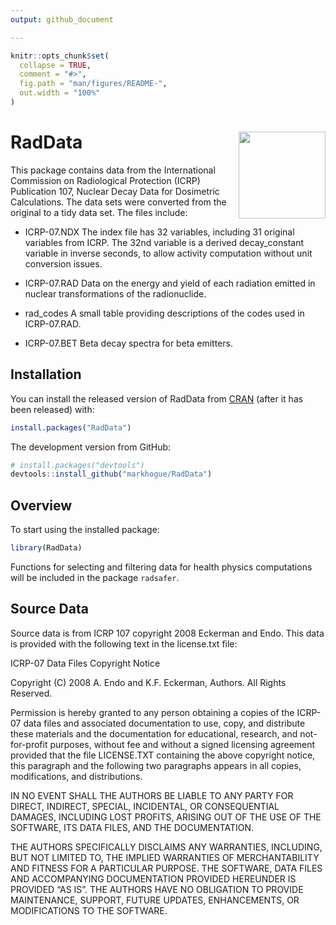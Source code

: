 ```yaml
---
output: github_document

---
```


<!-- README.md is generated from README.Rmd. Please edit that file -->

```r
knitr::opts_chunk$set(
  collapse = TRUE,
  comment = "#>",
  fig.path = "man/figures/README-",
  out.width = "100%"
)
```
# RadData <img src='man/figures/RadData.png' align="right" height="139" />

This package contains data from the International Commission on Radiological Protection (ICRP) Publication 107, Nuclear Decay Data for Dosimetric Calculations. The data sets were converted from the original to a tidy data set. The files include:

* ICRP-07.NDX The index file has 32 variables, including 31 original variables from ICRP. The 32nd variable is a derived decay_constant variable in inverse seconds, to allow activity computation without unit conversion issues.

* ICRP-07.RAD Data on the energy and yield of each radiation emitted in nuclear transformations of the radionuclide.

* rad_codes A small table providing descriptions of the codes used in ICRP-07.RAD.

* ICRP-07.BET Beta decay spectra for beta emitters.

## Installation

You can install the released version of RadData from [CRAN](https://CRAN.R-project.org) (after it has been released) with:

``` r
install.packages("RadData")
```
The development version from GitHub:
 
```r
# install.packages("devtools")
devtools::install_github("markhogue/RadData")
```

## Overview
To start using the installed package: 

```r
library(RadData)
```

Functions for selecting and filtering data for health physics computations will be included in the package ```radsafer```.

## Source Data 

Source data is from ICRP 107 copyright 2008 Eckerman and Endo. This data is provided with the following text in the license.txt file:

ICRP-07 Data Files Copyright Notice

Copyright (C) 2008 A. Endo and K.F. Eckerman, Authors.  All Rights Reserved.

Permission is hereby granted to any person obtaining a copies of the ICRP-07
data files and associated documentation to use, copy, and distribute these
materials and the documentation for educational, research, and not-for-profit
purposes, without fee and without a signed licensing agreement provided that
the file LICENSE.TXT containing the above copyright notice, this paragraph
and the following two paragraphs appears in all copies, modifications, and
distributions.

IN NO EVENT SHALL THE AUTHORS BE LIABLE TO ANY PARTY FOR DIRECT, INDIRECT,
SPECIAL, INCIDENTAL, OR CONSEQUENTIAL DAMAGES, INCLUDING LOST PROFITS, ARISING
OUT OF THE USE OF THE SOFTWARE, ITS DATA FILES, AND THE DOCUMENTATION.

THE AUTHORS SPECIFICALLY DISCLAIMS ANY WARRANTIES, INCLUDING, BUT NOT LIMITED TO,
THE IMPLIED WARRANTIES OF MERCHANTABILITY AND FITNESS FOR A PARTICULAR PURPOSE.
THE SOFTWARE, DATA FILES AND ACCOMPANYING DOCUMENTATION PROVIDED HEREUNDER IS
PROVIDED "AS IS". THE AUTHORS HAVE NO OBLIGATION TO PROVIDE MAINTENANCE, SUPPORT,
FUTURE UPDATES, ENHANCEMENTS, OR MODIFICATIONS TO THE SOFTWARE.
